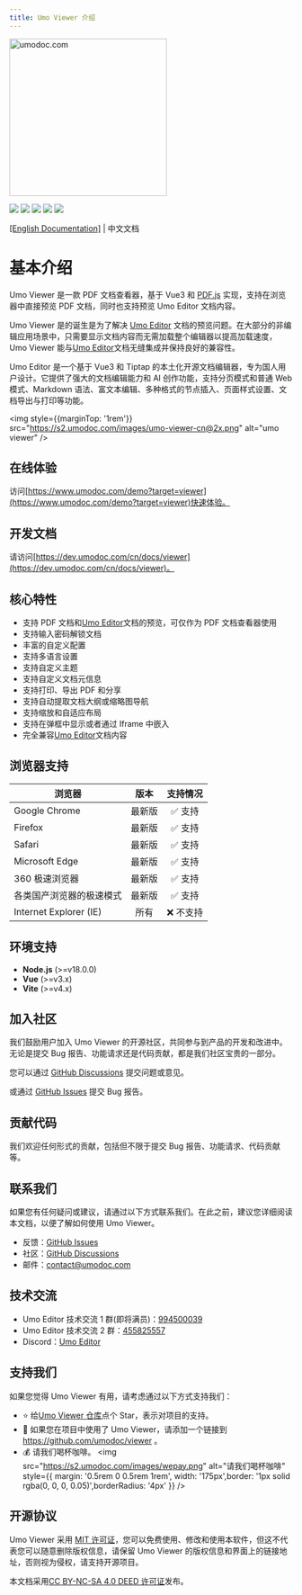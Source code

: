 ```yaml
---
title: Umo Viewer 介绍
---
```


<p style={{ textAlign: 'center', margin: '5rem 0 1rem' }}>
<a href="https://www.umodoc.com" target="_blank"><img src="https://s2.umodoc.com/images/logo.svg" alt="umodoc.com" width="280" /></a>
</p>

<p style={{ textAlign: 'center' }}>
<a href="https://github.com/umodoc/viewer/blob/main/LICENSE" target="_blank"><img src="https://img.shields.io/npm/l/@umoteam/viewer" /></a>
<a href="https://www.npmjs.com/package/@umoteam/viewer" target="_blank"><img src="https://img.shields.io/npm/v/@umoteam/viewer" /></a>
<a href="https://www.npmjs.com/package/@umoteam/viewer" target="_blank"><img src="https://img.shields.io/npm/d18m/@umoteam/viewer" /></a>
<a href="https://www.npmjs.com/package/@umoteam/viewer" target="_blank"><img src="https://img.shields.io/npm/unpacked-size/%40umoteam%2Fviewer" /></a>
<a href="https://github.com/umodoc/viewer/commits" target="_blank"><img src="https://img.shields.io/github/commit-activity/m/umodoc/viewer" /></a>
</p>
<p style={{ textAlign: 'center' }}><a className="nextra-focus _text-primary-600 _underline hover:_no-underline _decoration-from-font [text-underline-position:from-font]" href="/en/docs/viewer">[English Documentation]</a> | 中文文档</p>

# 基本介绍

Umo Viewer 是一款 PDF 文档查看器，基于 Vue3 和 [PDF.js](https://github.com/mozilla/pdf.js) 实现，支持在浏览器中直接预览 PDF 文档，同时也支持预览 Umo Editor 文档内容。

Umo Viewer 是的诞生是为了解决 [Umo Editor](https://github.com/umodoc/editor) 文档的预览问题。在大部分的非编辑应用场景中，只需要显示文档内容而无需加载整个编辑器以提高加载速度，Umo Viewer 能与[Umo Editor](https://github.com/umodoc/editor)文档无缝集成并保持良好的兼容性。

Umo Editor 是一个基于 Vue3 和 Tiptap 的本土化开源文档编辑器，专为国人用户设计。它提供了强大的文档编辑能力和 AI 创作功能，支持分页模式和普通 Web 模式、Markdown 语法、富文本编辑、多种格式的节点插入、页面样式设置、文档导出与打印等功能。

<img style={{marginTop: '1rem'}} src="https://s2.umodoc.com/images/umo-viewer-cn@2x.png" alt="umo viewer" />

## 在线体验

访问[https://www.umodoc.com/demo?target=viewer](https://www.umodoc.com/demo?target=viewer)快速体验。

## 开发文档

请访问[https://dev.umodoc.com/cn/docs/viewer](https://dev.umodoc.com/cn/docs/viewer)。

## 核心特性

- 支持 PDF 文档和[Umo Editor](https://github.com/umodoc/editor)文档的预览，可仅作为 PDF 文档查看器使用
- 支持输入密码解锁文档
- 丰富的自定义配置
- 支持多语言设置
- 支持自定义主题
- 支持自定义文档元信息
- 支持打印、导出 PDF 和分享
- 支持自动提取文档大纲或缩略图导航
- 支持缩放和自适应布局
- 支持在弹框中显示或者通过 Iframe 中嵌入
- 完全兼容[Umo Editor](https://github.com/umodoc/editor)文档内容

## 浏览器支持 

| 浏览器 | 版本 | 支持情况 |
| --- | :---: | :---: |
| Google Chrome | 最新版 | ✅ 支持 |
| Firefox | 最新版 | ✅ 支持 |
| Safari | 最新版 | ✅ 支持 |
| Microsoft Edge | 最新版 | ✅ 支持 |
| 360 极速浏览器 | 最新版 | ✅ 支持 |
| 各类国产浏览器的极速模式 | 最新版 | ✅ 支持 |
| Internet Explorer (IE) | 所有 | ❌ 不支持 |

## 环境支持

- **Node.js** (>=v18.0.0)
- **Vue** (>=v3.x)
- **Vite** (>=v4.x)

## 加入社区

我们鼓励用户加入 Umo Viewer 的开源社区，共同参与到产品的开发和改进中。无论是提交 Bug 报告、功能请求还是代码贡献，都是我们社区宝贵的一部分。

您可以通过 [GitHub Discussions](https://github.com/umodoc/viewer/discussions) 提交问题或意见。

或通过 [GitHub Issues](https://github.com/umodoc/viewer/issues) 提交 Bug 报告。

## 贡献代码

我们欢迎任何形式的贡献，包括但不限于提交 Bug 报告、功能请求、代码贡献等。

## 联系我们

如果您有任何疑问或建议，请通过以下方式联系我们。在此之前，建议您详细阅读本文档，以便了解如何使用 Umo Viewer。

- 反馈：[GitHub Issues](https://github.com/umodoc/viewer/issues)
- 社区：[GitHub Discussions](https://github.com/umodoc/viewer/discussions)
- 邮件：[contact@umodoc.com](mailto:contact@umodoc.com)

## 技术交流

- Umo Editor 技术交流 1 群(即将满员)：[994500039](https://qm.qq.com/q/gFsQShETqE)
- Umo Editor 技术交流 2 群：[455825557](https://qm.qq.com/q/rzgt2bUcAE)
- Discord：[Umo Editor](https://discord.gg/yBwBmm8e)

## 支持我们

如果您觉得 Umo Viewer 有用，请考虑通过以下方式支持我们：

- ⭐ 给[Umo Viewer 仓库](https://github.com/umodoc/viewer)点个 Star，表示对项目的支持。
- 🔗 如果您在项目中使用了 Umo Viewer，请添加一个链接到 https://github.com/umodoc/viewer 。
- 💰 请我们喝杯咖啡。
<img src="https://s2.umodoc.com/images/wepay.png" alt="请我们喝杯咖啡" style={{ margin: '0.5rem 0 0.5rem 1rem', width: '175px',border: '1px solid rgba(0, 0, 0, 0.05)',borderRadius: '4px' }} />

## 开源协议

Umo Viewer 采用 [MIT 许可证](https://github.com/umodoc/viewer/raw/main/LICENSE)，您可以免费使用、修改和使用本软件，但这不代表您可以随意删除版权信息，请保留 Umo Viewer 的版权信息和界面上的链接地址，否则视为侵权，请支持开源项目。

本文档采用[CC BY-NC-SA 4.0 DEED 许可证](https://creativecommons.org/licenses/by-nc-sa/4.0/deed.zh-hans)发布。
